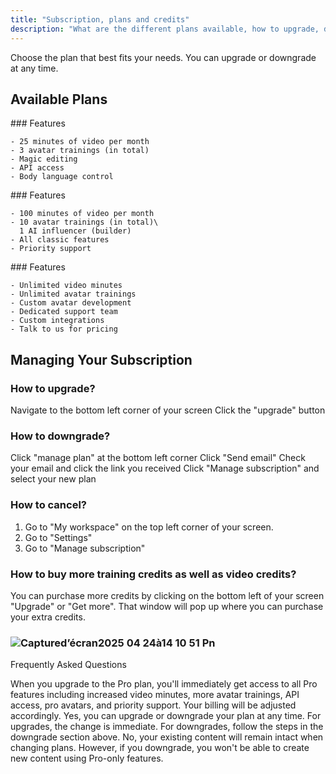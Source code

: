 ```yaml
---
title: "Subscription, plans and credits"
description: "What are the different plans available, how to upgrade, downgrade and cancel a subscription."
---
```


<Note>
  Choose the plan that best fits your needs. You can upgrade or downgrade at any time.
</Note>

## Available Plans

<CardGroup cols={2}>
  <Card title="Classic Plan - $39/month" horizontal="200" href="https://app.argil.ai">
    ### Features

    - 25 minutes of video per month
    - 3 avatar trainings (in total)
    - Magic editing
    - API access
    - Body language control
  </Card>
  <Card title="Pro Plan - $149/month" horizontal="200" href="https://app.argil.ai">
    ### Features

    - 100 minutes of video per month
    - 10 avatar trainings (in total)\
      1 AI influencer (builder)
    - All classic features
    - Priority support
  </Card>
  <Card title="Enterprise Plan" horizontal="200" href="mailto:enterprise@argil.ai">
    ### Features

    - Unlimited video minutes
    - Unlimited avatar trainings
    - Custom avatar development
    - Dedicated support team
    - Custom integrations
    - Talk to us for pricing
  </Card>
</CardGroup>

## Managing Your Subscription

### How to upgrade?

<Steps>
  <Step title="Open subscription settings">
    Navigate to the bottom left corner of your screen
  </Step>
  <Step title="Upgrade your plan">
    Click the "upgrade" button
  </Step>
</Steps>

### How to downgrade?

<Steps>
  <Step title="Access plan management">
    Click "manage plan" at the bottom left corner
  </Step>
  <Step title="Request management link">
    Click "Send email"
  </Step>
  <Step title="Open management page">
    Check your email and click the link you received
  </Step>
  <Step title="Update subscription">
    Click "Manage subscription" and select your new plan
  </Step>
</Steps>

### How to cancel?

1. Go to "My workspace" on the top left corner of your screen.
2. Go to "Settings"
3. Go to "Manage subscription"

### How to buy more training credits as well as video credits?

You can purchase more credits by clicking on the bottom left of your screen "Upgrade" or "Get more". That window will pop up where you can purchase your extra credits.

### ![Captured’écran2025 04 24à14 10 51 Pn](/images/Captured’écran2025-04-24à14.10.51.png)

Frequently Asked Questions

<AccordionGroup>
  <Accordion title="What happens when I upgrade my plan?" defaultOpen="false">
    When you upgrade to the Pro plan, you'll immediately get access to all Pro features including increased video minutes, more avatar trainings, API access, pro avatars, and priority support. Your billing will be adjusted accordingly.
  </Accordion>
  <Accordion title="Can I switch plans at any time?" defaultOpen="false">
    Yes, you can upgrade or downgrade your plan at any time. For upgrades, the change is immediate. For downgrades, follow the steps in the downgrade section above.
  </Accordion>
  <Accordion title="Will I lose my existing content when changing plans?" defaultOpen="false">
    No, your existing content will remain intact when changing plans. However, if you downgrade, you won't be able to create new content using Pro-only features.
  </Accordion>
</AccordionGroup>